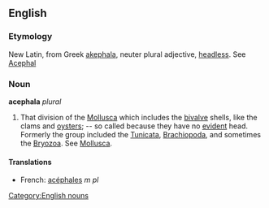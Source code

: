 ==English==

===Etymology===
New Latin, from Greek [[akephala]], neuter plural adjective, [[headless]]. See [[Acephal]]

===Noun===
'''acephala''' ''plural''

# {{zoology}} That division of the [[Mollusca]] which includes the [[bivalve]] shells, like the clams and [[oyster]]s; -- so called because they have no [[evident]] head. Formerly the group included the [[Tunicata]], [[Brachiopoda]], and sometimes the [[Bryozoa]]. See [[Mollusca]].

====Translations====
*French: [[acéphales]] ''m pl''

[[Category:English nouns]]